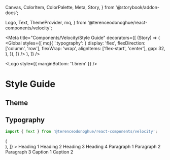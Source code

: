 <!-- Colors.stories.mdx -->

  Canvas,
  ColorItem,
  ColorPalette,
  Meta,
  Story,
} from '@storybook/addon-docs';

  Logo,
  Text,
  ThemeProvider,
  mq,
} from '@terenceodonoghue/react-components/velocity';

<Meta
  title="Components/Velocity/Style Guide"
  decorators={[
    (Story) => (
      <ThemeProvider>
        <Global
          styles={[
            mq({
              '.typography': {
                display: 'flex',
                flexDirection: ['column', 'row'],
                flexWrap: 'wrap',
                alignItems: ['flex-start', 'center'],
                gap: 32,
              },
            }),
          ]}
        />
        <Story />
      </ThemeProvider>
    ),
  ]}
/>

<Logo style={{ marginBottom: '1.5rem' }} />

# Style Guide

## Theme

<ColorPalette>
  <ColorItem
    title="theme.color"
    subtitle=""
    colors={{ primary: '#2E5BFF', secondary: '#8C54FF' }}
  />
  <ColorItem
    title="theme.color.neutral"
    subtitle=""
    colors={{
      50: '#FFF',
      100: '#F4F6FC',
      200: '#EEF3F5',
      300: '#E4E8F0',
      400: '#BFC5D2',
      500: '#B0BAC9',
      600: '#8798AD',
      700: '#8097B1',
      800: '#69707F',
      900: '#2E384D',
    }}
  />
  <ColorItem
    title="theme.color.ui"
    subtitle=""
    colors={{
      blue: '#2E5BFF',
      green: '#33AC2E',
      purple: '#8C54FF',
      red: '#D63649',
      teal: '#00C1D4',
      yellow: '#F7C137',
    }}
  />
</ColorPalette>

## Typography

```javascript
import { Text } from '@terenceodonoghue/react-components/velocity';
```

<Canvas>
  <Story
    name="Text"
    decorators={[
      (Story) => (
        <div className="typography">
          <Story />
        </div>
      ),
    ]}
  >
    <Text variant="h1">Heading 1</Text>
    <Text variant="h2">Heading 2</Text>
    <Text variant="h3">Heading 3</Text>
    <Text variant="h4">Heading 4</Text>
    <Text variant="p1">Paragraph 1</Text>
    <Text variant="p2">Paragraph 2</Text>
    <Text variant="p3">Paragraph 3</Text>
    <Text variant="c1">Caption 1</Text>
    <Text variant="c2">Caption 2</Text>
  </Story>
</Canvas>
